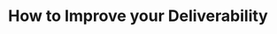 ---
title: "How to Improve your Deliverability"
description: "Monitor your deliverability and learn best practices to improve your inbox placement."
sidebarTitle: "How to Improve Deliverability"
icon: "sparkles"
---